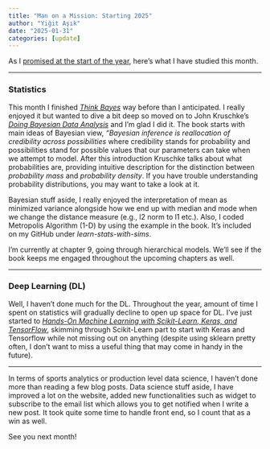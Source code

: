 ```yaml
---
title: "Man on a Mission: Starting 2025"
author: "Yiğit Aşık"
date: "2025-01-31"
categories: [update]
---
```


As I [promised at the start of the year](https://yigitasik.github.io/posts/Man%20on%20a%20Mission%20-%20Starting%202025/), here's what I have studied this month.

---

### Statistics

This month I finished [*Think Bayes*](https://allendowney.github.io/ThinkBayes2/) way before than I anticipated. I really enjoyed it but wanted to dive a bit deep so moved on to John Kruschke's [*Doing Bayesian Data Analysis*](https://www.sciencedirect.com/book/9780124058880/doing-bayesian-data-analysis#book-info) and I'm glad I did it. The book starts with main ideas of Bayesian view, *"Bayesian inference is reallocation of credibility across possibilities* where credibility stands for probability and possibilities stand for possible values that our parameters can take when we attempt to model. After this introduction Kruschke talks about what probabilities are, providing intuitive description for the distinction between *probability mass* and *probability density*. If you have trouble understanding probability distributions, you may want to take a look at it.

Bayesian stuff aside, I really enjoyed the interpretation of mean as minimized variance alongside how we end up with median and mode when we change the distance measure (e.g., l2 norm to l1 etc.). Also, I coded Metropolis Algorithm (1-D) by using the example in the book. It's included on my GitHub under *learn-stats-with-sims*.

I'm currently at chapter 9, going through hierarchical models. We'll see if the book keeps me engaged throughout the upcoming chapters as well.

---

### Deep Learning (DL)

Well, I haven't done much for the DL. Throughout the year, amount of time I spent on statistics will gradually decline to open up space for DL. I've just started to [*Hands-On Machine Learning with Scikit-Learn, Keras, and TensorFlow*](https://www.oreilly.com/library/view/hands-on-machine-learning/9781492032632/), skimming through Scikit-Learn part to start with Keras and Tensorflow while not missing out on anything (despite using sklearn pretty often, I don't want to miss a useful thing that may come in handy in the future).

---

In terms of sports analytics or production level data science, I haven't done more than reading a few blog posts. Data science stuff aside, I have improved a lot on the website, added new functionalities such as widget to subscribe to the email list which allows you to get notified when I write a new post. It took quite some time to handle front end, so I count that as a win as well.

See you next month!